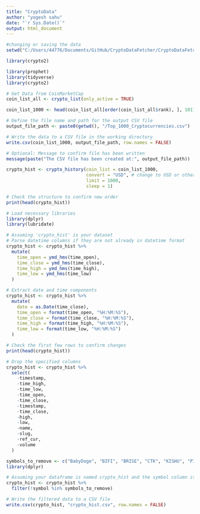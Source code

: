 ```yaml
---
title: "CryptoData"
author: "yogesh sahu"
date: "`r Sys.Date()`"
output: html_document
---
```


```r
#changing or saving the data 
setwd("C:/Users/44776/Documents/GitHub/CryptoDataFetcher/CryptoDataFetcher2.0")
```
```r
library(crypto2)
```
```r
library(prophet)
library(tidyverse)
library(crypto2)
```


```r
# Get Data from CoinMarketCap
coin_list_all <- crypto_list(only_active = TRUE)
```

```r
coin_list_1000 <- head(coin_list_all[order(coin_list_all$rank), ], 10116)

```


```r
# Define the file name and path for the output CSV file
output_file_path <- paste0(getwd(), "/Top_1000_Cryptocurrencies.csv")

# Write the data to a CSV file in the working directory
write.csv(coin_list_1000, output_file_path, row.names = FALSE)

# Optional: Message to confirm file has been written
message(paste("The CSV file has been created at:", output_file_path))
```

```r
crypto_hist <- crypto_history(coin_list = coin_list_1000,
                              convert = "USD", # change to USD or other currency if desired
                              limit = 1000,
                              sleep = 1)
```

```r
# Check the structure to confirm new order
print(head(crypto_hist))
```




```r

# Load necessary libraries
library(dplyr)
library(lubridate)

# Assuming 'crypto_hist' is your dataset
# Parse datetime columns if they are not already in datetime format
crypto_hist <- crypto_hist %>%
  mutate(
    time_open = ymd_hms(time_open),
    time_close = ymd_hms(time_close),
    time_high = ymd_hms(time_high),
    time_low = ymd_hms(time_low)
  )

# Extract date and time components
crypto_hist <- crypto_hist %>%
  mutate(
    date = as.Date(time_close),
    time_open = format(time_open, "%H:%M:%S"),
    time_close = format(time_close, "%H:%M:%S"),
    time_high = format(time_high, "%H:%M:%S"),
    time_low = format(time_low, "%H:%M:%S")
  )

# Check the first few rows to confirm changes
print(head(crypto_hist))

```

```r

# Drop the specified columns
crypto_hist <- crypto_hist %>%
  select(
    -timestamp,
    -time_high,
    -time_low,
    -time_open,
    -time_close,
    -timestamp,
    -time_close,
    -high,
    -low,
    -name,
    -slug,
    -ref_cur,
    -volume
  )

symbols_to_remove <- c("BabyDoge", "BIFI", "BRISE", "CTK", "KISHU", "PIT", "QUACK", "SHPING")
library(dplyr)

# Assuming your dataframe is named crypto_hist and the symbol column is named 'symbol'
crypto_hist <- crypto_hist %>%
  filter(!symbol %in% symbols_to_remove)

```

```r
# Write the filtered data to a CSV file
write.csv(crypto_hist, "crypto_hist.csv", row.names = FALSE)
```



